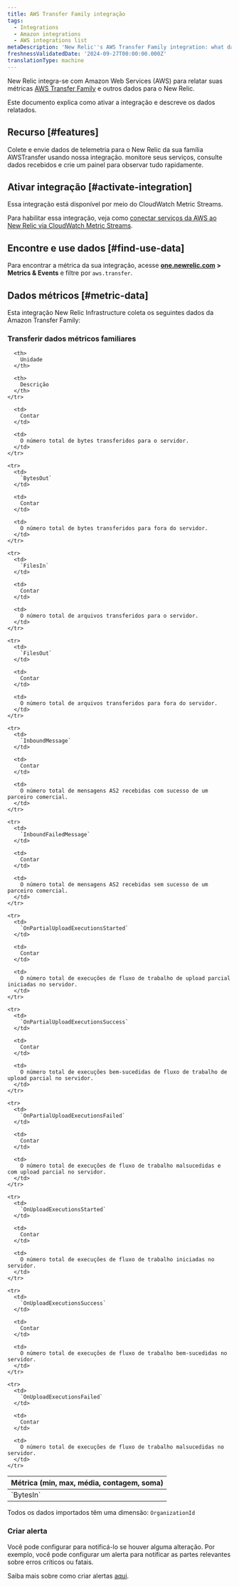 ```yaml
---
title: AWS Transfer Family integração
tags:
  - Integrations
  - Amazon integrations
  - AWS integrations list
metaDescription: 'New Relic''s AWS Transfer Family integration: what data it reports and how to enable it.'
freshnessValidatedDate: '2024-09-27T00:00:00.000Z'
translationType: machine
---
```


New Relic integra-se com Amazon Web Services (AWS) para relatar suas métricas [AWS Transfer Family](https://aws.amazon.com/aws-transfer-family/) e outros dados para o New Relic.

Este documento explica como ativar a integração e descreve os dados relatados.

## Recurso [#features]

Colete e envie dados de telemetria para o New Relic da sua família AWSTransfer usando nossa integração. monitore seus serviços, consulte dados recebidos e crie um painel para observar tudo rapidamente.

## Ativar integração [#activate-integration]

Essa integração está disponível por meio do CloudWatch Metric Streams.

Para habilitar essa integração, veja como [conectar serviços da AWS ao New Relic via CloudWatch Metric Streams](/docs/infrastructure/amazon-integrations/connect/aws-metric-stream-setup/).

## Encontre e use dados [#find-use-data]

Para encontrar a métrica da sua integração, acesse <DNT>**[one.newrelic.com](https://one.newrelic.com/all-capabilities) &gt; Metrics &amp; Events**</DNT> e filtre por `aws.transfer`.

## Dados métricos [#metric-data]

Esta integração New Relic Infrastructure coleta os seguintes dados da Amazon Transfer Family:

### Transferir dados métricos familiares

<table>
  <thead>
    <tr>
      <th style={{ width: "200px" }}>
        Métrica (min, max, média, contagem, soma)
      </th>

      <th>
        Unidade
      </th>

      <th>
        Descrição
      </th>
    </tr>
  </thead>

  <tbody>
    <tr>
      <td>
        `BytesIn`
      </td>

      <td>
        Contar
      </td>

      <td>
        O número total de bytes transferidos para o servidor.
      </td>
    </tr>

    <tr>
      <td>
        `BytesOut`
      </td>

      <td>
        Contar
      </td>

      <td>
        O número total de bytes transferidos para fora do servidor.
      </td>
    </tr>

    <tr>
      <td>
        `FilesIn`
      </td>

      <td>
        Contar
      </td>

      <td>
        O número total de arquivos transferidos para o servidor.
      </td>
    </tr>

    <tr>
      <td>
        `FilesOut`
      </td>

      <td>
        Contar
      </td>

      <td>
        O número total de arquivos transferidos para fora do servidor.
      </td>
    </tr>

    <tr>
      <td>
        `InboundMessage`
      </td>

      <td>
        Contar
      </td>

      <td>
        O número total de mensagens AS2 recebidas com sucesso de um parceiro comercial.
      </td>
    </tr>

    <tr>
      <td>
        `InboundFailedMessage`
      </td>

      <td>
        Contar
      </td>

      <td>
        O número total de mensagens AS2 recebidas sem sucesso de um parceiro comercial.
      </td>
    </tr>

    <tr>
      <td>
        `OnPartialUploadExecutionsStarted`
      </td>

      <td>
        Contar
      </td>

      <td>
        O número total de execuções de fluxo de trabalho de upload parcial iniciadas no servidor.
      </td>
    </tr>

    <tr>
      <td>
        `OnPartialUploadExecutionsSuccess`
      </td>

      <td>
        Contar
      </td>

      <td>
        O número total de execuções bem-sucedidas de fluxo de trabalho de upload parcial no servidor.
      </td>
    </tr>

    <tr>
      <td>
        `OnPartialUploadExecutionsFailed`
      </td>

      <td>
        Contar
      </td>

      <td>
        O número total de execuções de fluxo de trabalho malsucedidas e com upload parcial no servidor.
      </td>
    </tr>

    <tr>
      <td>
        `OnUploadExecutionsStarted`
      </td>

      <td>
        Contar
      </td>

      <td>
        O número total de execuções de fluxo de trabalho iniciadas no servidor.
      </td>
    </tr>

    <tr>
      <td>
        `OnUploadExecutionsSuccess`
      </td>

      <td>
        Contar
      </td>

      <td>
        O número total de execuções de fluxo de trabalho bem-sucedidas no servidor.
      </td>
    </tr>

    <tr>
      <td>
        `OnUploadExecutionsFailed`
      </td>

      <td>
        Contar
      </td>

      <td>
        O número total de execuções de fluxo de trabalho malsucedidas no servidor.
      </td>
    </tr>
  </tbody>
</table>

Todos os dados importados têm uma dimensão: `OrganizationId`

### Criar alerta

Você pode configurar <InlinePopover type="alerts" />para notificá-lo se houver alguma alteração. Por exemplo, você pode configurar um alerta para notificar as partes relevantes sobre erros críticos ou fatais.

Saiba mais sobre como criar alertas [aqui](/docs/tutorial-create-alerts/create-an-alert/).